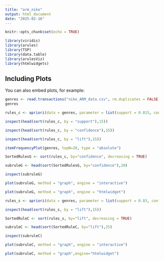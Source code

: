 ---
title: "arm_nike"
output: html_document
date: "2025-02-16"
---

```{r setup, include=FALSE}
knitr::opts_chunk$set(echo = TRUE)
```

```{r}
library(viridis)
library(arules)
library(TSP)
library(data.table)
library(arulesViz)
library(htmlwidgets)
```

## Including Plots

You can also embed plots, for example:

```{r}
genres <- read.transactions("nike_ARM_data.csv", rm.duplicates = FALSE, format = "basket")
genres
```
```{r}
rules_c <- apriori(data = genres, parameter = list(support = 0.015, confidence = 0.95, minlen = 2))
```

```{r}
inspect(head(sort(rules_c, by = "support"),15))
```

```{r}
inspect(head(sort(rules_c, by = "confidence"),15))
```
```{r}
inspect(head(sort(rules_c, by = "lift"),15))
```


```{r}
itemFrequencyPlot(genres, topN=20, type = "absolute")
```


```{r}
SortedRulesG <- sort(rules_c, by="confidence", decreasing = TRUE)
```

```{r}
subruleG <- head(sort(SortedRulesG, by="confidence"),20)
```

```{r}
inspect(subruleG)
```

```{r}
plot(subruleG, method = "graph", engine = "interactive")
```

```{r}
plot(subruleG, method = "graph", engine = "htmlwidget")

```


```{r}
rules_s <- apriori(data = genres, parameter = list(support = 0.03, confidence = 0.8, minlen = 3))
```

```{r}
inspect(head(sort(rules_s, by = "lift"),15))
```

```{r}
SortedRuleC <- sort(rules_s, by="lift", decreasing = TRUE)
```

```{r}
subruleC <- head(sort(SortedRuleC, by="lift"),25)
```

```{r}
inspect(subruleC)
```

```{r}
plot(subruleC, method = "graph", engine = "interactive")
```

```{r}
plot(subruleC, method = "graph",engine="htmlwidget")
```